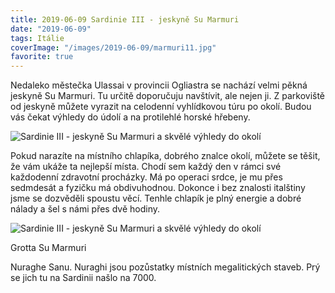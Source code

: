```yaml
---
title: 2019-06-09 Sardinie III - jeskyně Su Marmuri
date: "2019-06-09"
tags: Itálie
coverImage: "/images/2019-06-09/marmuri11.jpg"
favorite: true
---
```


Nedaleko městečka Ulassai v provincii Ogliastra se nachází velmi pěkná jeskyně Su Marmuri. Tu určitě doporučuju navštívit, ale nejen ji. Z parkoviště od jeskyně můžete vyrazit na celodenní vyhlídkovou túru po okolí. Budou vás čekat výhledy do údolí a na protilehlé horské hřebeny.

<div className="flex justify-center pb-2">
  <Image
    src="/images/2019-06-09/marmuri1.jpg"
    alt="Sardinie III - jeskyně Su Marmuri a skvělé výhledy do okolí"
    width={1024}
    height={337}
  />
</div>

Pokud narazíte na místního chlapíka, dobrého znalce okolí, můžete se těšit, že vám ukáže ta nejlepší místa. Chodí sem každý den v rámci své každodenní zdravotní procházky. Má po operaci srdce, je mu přes sedmdesát a fyzičku má obdivuhodnou. Dokonce i bez znalosti italštiny jsme se dozvěděli spoustu věcí. Tenhle chlapík je plný energie a dobré nálady a šel s námi přes dvě hodiny.

<LayoutGrid3Col>

<CustomImage
  src="/images/2019-06-09/marmuri12.jpg"
  alt="Sardinie III - jeskyně Su Marmuri a skvělé výhledy do okolí"
  size="horizontalLarge"
/>

<CustomImage
  src="/images/2019-06-09/marmuri2.jpg"
  alt="Sardinie III - jeskyně Su Marmuri a skvělé výhledy do okolí"
  size="horizontalLarge"
/>

<CustomImage
  src="/images/2019-06-09/marmuri3.jpg"
  alt="Sardinie III - jeskyně Su Marmuri a skvělé výhledy do okolí"
  size="horizontalLarge"
/>
<CustomImage
  src="/images/2019-06-09/marmuri4.jpg"
  alt="Sardinie III - jeskyně Su Marmuri a skvělé výhledy do okolí"
  size="horizontalLarge"
/>
<CustomImage
  src="/images/2019-06-09/marmuri5.jpg"
  alt="Sardinie III - jeskyně Su Marmuri a skvělé výhledy do okolí"
  size="horizontalLarge"
/>

<CustomImage
  src="/images/2019-06-09/marmuri6.jpg"
  alt="Sardinie III - jeskyně Su Marmuri a skvělé výhledy do okolí"
  size="horizontalLarge"
/>

<div className="flex justify-center pb-2">
  <Image
    src="/images/2019-06-09/marmuri7.jpg"
    alt="Sardinie III - jeskyně Su Marmuri a skvělé výhledy do okolí"
    width={1024}
    height={588}
  />
</div>
<CustomImage
  src="/images/2019-06-09/marmuri8.jpg"
  alt="Sardinie III - jeskyně Su Marmuri a skvělé výhledy do okolí"
  size="horizontalLarge"
/>

</LayoutGrid3Col>

Grotta Su Marmuri

<CustomImage
  src="/images/2019-06-09/marmuri11.jpg"
  alt="Sardinie III - jeskyně Su Marmuri a skvělé výhledy do okolí"
  size="horizontalLarge"
/>

Nuraghe Sanu. Nuraghi jsou pozůstatky místních megalitických staveb. Prý se jich tu na Sardinii našlo na 7000.

<LayoutGrid2Col>

<CustomImage
  src="/images/2019-06-09/marmuri10.jpg"
  alt="Sardinie III - jeskyně Su Marmuri a skvělé výhledy do okolí"
  size="horizontalLarge"
/>

<CustomImage
  src="/images/2019-06-09/marmuri13.jpg"
  alt="Sardinie III - jeskyně Su Marmuri a skvělé výhledy do okolí"
  size="horizontalLarge"
/>

</LayoutGrid2Col>
